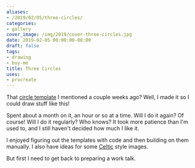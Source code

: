 ```yaml
---
aliases:
- /2019/02/05/three-circles/
categories:
- gallery
cover_image: /img/2019/cover-three-circles.jpg
date: 2019-02-05 00:00:00-08:00
draft: false
tags:
- drawing
- buy-me
title: Three Circles
uses:
- procreate
---
```


That [circle template][] I mentioned a couple weeks ago? Well, I made it so I could draw stuff like this!

[circle template]: /post/2019/01/circular-grids-with-python-and-pillow

Spent about a month on it, an hour or so at a time. Will I do it again? Of course! Will I do it regularly?
Who knows? It took more patience than I'm used to, and I still haven't decided how much I like it.

I enjoyed figuring out the templates with code and then building on them manually. I also have ideas for some
[Celtic][] style images.

But first I need to get back to preparing a work talk.

[Celtic]: /tags/celtic
